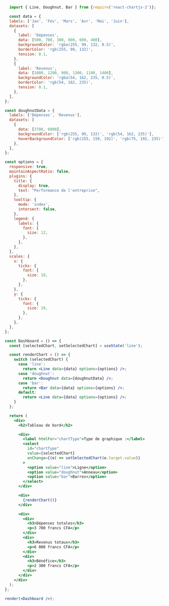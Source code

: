 ```jsx live noInline
  import { Line, Doughnut, Bar } from {require('react-chartjs-2')};

  const data = {
  labels: ['Jan', 'Fév', 'Mars', 'Avr', 'Mai', 'Juin'],
  datasets: [
    {
      label: 'Dépenses',
      data: [500, 700, 300, 800, 600, 400],
      backgroundColor: 'rgba(255, 99, 132, 0.5)',
      borderColor: 'rgb(255, 99, 132)',
      tension: 0.1,
    },
    {
      label: 'Revenus',
      data: [1000, 1200, 900, 1300, 1100, 1400],
      backgroundColor: 'rgba(54, 162, 235, 0.5)',
      borderColor: 'rgb(54, 162, 235)',
      tension: 0.1,
    },
  ],
};

const doughnutData = {
  labels: ['Dépenses', 'Revenus'],
  datasets: [
    {
      data: [3700, 6000],
      backgroundColor: ['rgb(255, 99, 132)', 'rgb(54, 162, 235)'],
      hoverBackgroundColor: ['rgb(255, 159, 192)', 'rgb(75, 192, 235)'],
    },
  ],
};

const options = {
  responsive: true,
  maintainAspectRatio: false, 
  plugins: {
    title: {
      display: true,
      text: "Performance de l'entreprise",
    },
    tooltip: {
      mode: 'index',
      intersect: false,
    },
    legend: {
      labels: {
        font: {
          size: 12,
        },
      },
    },
  },
  scales: {
    x: {
      ticks: {
        font: {
          size: 10,
        },
      },
    },
    y: {
      ticks: {
        font: {
          size: 10,
        },
      },
    },
  },
};

const Dashboard = () => {
  const [selectedChart, setSelectedChart] = useState('line');

  const renderChart = () => {
    switch (selectedChart) {
      case 'line':
        return <Line data={data} options={options} />;
      case 'doughnut':
        return <Doughnut data={doughnutData} />;
      case 'bar':
        return <Bar data={data} options={options} />;
      default:
        return <Line data={data} options={options} />;
    }
  };

  return (
    <div>
      <h2>Tableau de bord</h2>

      <div>
        <label htmlFor="chartType">Type de graphique :</label>
        <select
          id="chartType"
          value={selectedChart}
          onChange={(e) => setSelectedChart(e.target.value)}
        >
          <option value="line">Ligne</option>
          <option value="doughnut">Anneau</option>
          <option value="bar">Barres</option>
        </select>
      </div>

      <div>
        {renderChart()}
      </div>

      <div>
        <div>
          <h3>Dépenses totales</h3>
          <p>3 700 francs CFA</p>
        </div>
        <div>
          <h3>Revenus totaux</h3>
          <p>6 000 francs CFA</p>
        </div>
        <div>
          <h3>Bénéfice</h3>
          <p>2 300 francs CFA</p>
        </div>
      </div>
    </div>
  );
};

render(<Dashboard />);
```